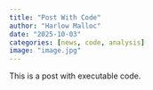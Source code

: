 ```yaml
---
title: "Post With Code"
author: "Harlow Malloc"
date: "2025-10-03"
categories: [news, code, analysis]
image: "image.jpg"
---
```


This is a post with executable code.
